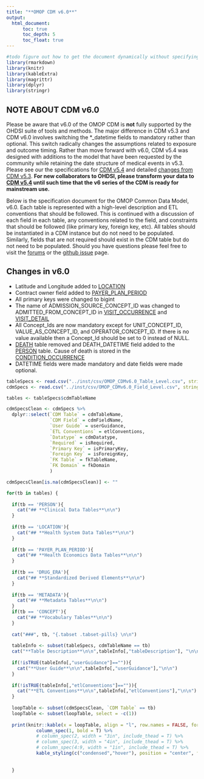 ```yaml
---
title: "**OMOP CDM v6.0**"
output: 
  html_document:
      toc: true
      toc_depth: 5
      toc_float: true
---
```


```r

#todo figure out how to get the document dynamically without specifying the name
library(rmarkdown)
library(knitr)
library(kableExtra)
library(magrittr)
library(dplyr)
library(stringr)

```

## NOTE ABOUT CDM v6.0

Please be aware that v6.0 of the OMOP CDM is **not** fully supported by the OHDSI suite of tools and methods. The major difference in CDM v5.3 and CDM v6.0 involves switching the \*_datetime fields to mandatory rather than optional. This switch radically changes the assumptions related to exposure and outcome timing. Rather than move forward with v6.0, CDM v5.4 was designed with additions to the model that have been requested by the community while retaining the date structure of medical events in v5.3. Please see our the specifications for [CDM v5.4](http://ohdsi.github.io/CommonDataModel/cdm54.html) and detailed [changes from CDM v5.3](http://ohdsi.github.io/CommonDataModel/cdm54Changes.html). **For new collaborators to OHDSI, please transform your data to [CDM v5.4](https://github.com/OHDSI/CommonDataModel/releases/tag/v5.4.0) until such time that the v6 series of the CDM is ready for mainstream use.** 

Below is the specification document for the OMOP Common Data Model, v6.0. Each table is represented with a high-level description and ETL conventions that should be followed. This is continued with a discussion of each field in each table, any conventions related to the field, and constraints that should be followed (like primary key, foreign key, etc). All tables should be instantiated in a CDM instance but do not need to be populated. Similarly, fields that are not required should exist in the CDM table but do not need to be populated. Should you have questions please feel free to visit the [forums](https://forums.ohdsi.org/) or the [github issue](https://github.com/ohdsi/CommonDataModel/issues) page.


## **Changes in v6.0**

- Latitude and Longitude added to [LOCATION](https://ohdsi.github.io/CommonDataModel/cdm60.html#location)
- Contract owner field added to [PAYER_PLAN_PERIOD](https://ohdsi.github.io/CommonDataModel/cdm60.html#payer_plan_period)
- All primary keys were changed to bigint
- The name of ADMISSION_SOURCE_CONCEPT_ID was changed to ADMITTED_FROM_CONCEPT_ID in [VISIT_OCCURRENCE](https://ohdsi.github.io/CommonDataModel/cdm60.html#visit_occurrence) and [VISIT_DETAIL](https://ohdsi.github.io/CommonDataModel/cdm60.html#visit_detail)
- All Concept_Ids are now mandatory except for UNIT_CONCEPT_ID, VALUE_AS_CONCEPT_ID, and OPERATOR_CONCEPT_ID. If there is no value available then a Concept_Id should be set to 0 instead of NULL.
- [DEATH](https://ohdsi.github.io/CommonDataModel/cdm531.html#death) table removed and DEATH_DATETIME field added to the [PERSON](https://ohdsi.github.io/CommonDataModel/cdm60.html#person) table. Cause of death is stored in the [CONDITION_OCCURRENCE](https://ohdsi.github.io/CommonDataModel/cdm60.html#condition_occurrence)
- DATETIME fields were made mandatory and date fields were made optional.

```r
tableSpecs <- read.csv("../inst/csv/OMOP_CDMv6.0_Table_Level.csv", stringsAsFactors = FALSE)
cdmSpecs <- read.csv("../inst/csv/OMOP_CDMv6.0_Field_Level.csv", stringsAsFactors = FALSE)

tables <- tableSpecs$cdmTableName

cdmSpecsClean <- cdmSpecs %>%
  dplyr::select(`CDM Table` = cdmTableName,
                `CDM Field` = cdmFieldName,
                `User Guide` = userGuidance,
                `ETL Conventions` = etlConventions,
                `Datatype` = cdmDatatype,
                `Required` = isRequired,
                `Primary Key` = isPrimaryKey,
                `Foreign Key` = isForeignKey,
                `FK Table` = fkTableName,
                `FK Domain` = fkDomain
                )

cdmSpecsClean[is.na(cdmSpecsClean)] <- ""

for(tb in tables) {
  
  if(tb == 'PERSON'){
    cat("## **Clinical Data Tables**\n\n")
  }
  
  if(tb == 'LOCATION'){
    cat("## **Health System Data Tables**\n\n")
  }
  
  if(tb == 'PAYER_PLAN_PERIOD'){
    cat("## **Health Economics Data Tables**\n\n")
  }
  
  if(tb == 'DRUG_ERA'){
    cat("## **Standardized Derived Elements**\n\n")
  }
  
  if(tb == 'METADATA'){
    cat("## **Metadata Tables**\n\n")
  }
  if(tb == 'CONCEPT'){
    cat("## **Vocabulary Tables**\n\n")
  }
 
  cat("###", tb, "{.tabset .tabset-pills} \n\n")
  
  tableInfo <- subset(tableSpecs, cdmTableName == tb)
  cat("**Table Description**\n\n",tableInfo[,"tableDescription"], "\n\n")
  
  if(!isTRUE(tableInfo[,"userGuidance"]=="")){
    cat("**User Guide**\n\n",tableInfo[,"userGuidance"],"\n\n")
  }
  
  if(!isTRUE(tableInfo[,"etlConventions"]=="")){
    cat("**ETL Conventions**\n\n",tableInfo[,"etlConventions"],"\n\n")
  }
  
  loopTable <- subset(cdmSpecsClean, `CDM Table` == tb)
  loopTable <- subset(loopTable, select = -c(1))
 
  print(knitr::kable(x = loopTable, align = "l", row.names = FALSE, format = "html") %>% 
           column_spec(1, bold = T) %>%
           # column_spec(2, width = "3in", include_thead = T) %>%
           # column_spec(3, width = "4in", include_thead = T) %>%
           # column_spec(4:9, width = "1in", include_thead = T) %>%
           kable_styling(c("condensed","hover"), position = "center", full_width = T, font_size = 13)) 
         
  
  }



```
